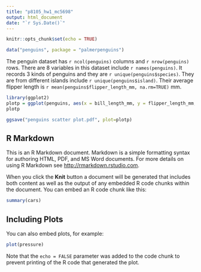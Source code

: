 ```yaml
---
title: "p8105_hw1_mc5698"
output: html_document
date: "`r Sys.Date()`"
---
```


```r
knitr::opts_chunk$set(echo = TRUE)
```

```r
data("penguins", package = "palmerpenguins")
```


The penguin dataset has `r ncol(penguins)` columns and `r nrow(penguins)` rows. There are 8 variables in this dataset include `r names(penguins)`. It records 3 kinds of penguins and they are `r unique(penguins$species)`. They are from different islands include `r unique(penguins$island)`. Their average flipper length is `r mean(penguins$flipper_length_mm, na.rm=TRUE)` mm. 


```r
library(ggplot2)
plotp = ggplot(penguins, aes(x = bill_length_mm, y = flipper_length_mm, color = species)) + geom_point()
plotp
```
```r
ggsave("penguins scatter plot.pdf", plot=plotp)
```

## R Markdown

This is an R Markdown document. Markdown is a simple formatting syntax for authoring HTML, PDF, and MS Word documents. For more details on using R Markdown see <http://rmarkdown.rstudio.com>.

When you click the **Knit** button a document will be generated that includes both content as well as the output of any embedded R code chunks within the document. You can embed an R code chunk like this:

```r
summary(cars)
```

## Including Plots

You can also embed plots, for example:

```r
plot(pressure)
```

Note that the `echo = FALSE` parameter was added to the code chunk to prevent printing of the R code that generated the plot.

